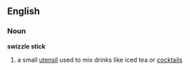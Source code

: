 ==English==
===Noun===
'''swizzle stick'''
# a small [[utensil]] used to mix drinks like iced tea or [[cocktail]]s